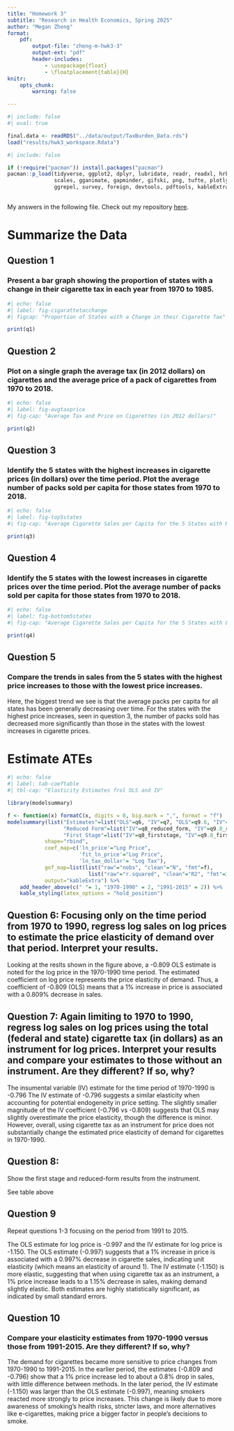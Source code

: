 ```yaml
---
title: "Homework 3"
subtitle: "Research in Health Economics, Spring 2025"
author: "Megan Zheng"
format:
    pdf: 
        output-file: "zheng-m-hwk3-3"
        output-ext: "pdf"
        header-includes: 
            - \usepackage{float}
            - \floatplacement{table}{H}
knitr:
    opts_chunk:
        warning: false

---
```

```r
#| include: false
#| eval: true

final.data <- readRDS("../data/output/TaxBurden_Data.rds")
load("results/hwk3_workspace.Rdata")


```
```r
#| include: false

if (!require("pacman")) install.packages("pacman")
pacman::p_load(tidyverse, ggplot2, dplyr, lubridate, readr, readxl, hrbrthemes, fixest,
               scales, gganimate, gapminder, gifski, png, tufte, plotly, OECD,
               ggrepel, survey, foreign, devtools, pdftools, kableExtra, modelsummary)
               
```

My answers in the following file. Check out my repository [here](https://github.com/meganesmeralda/homework3). 

\newpage
# Summarize the Data

## Question 1
### Present a bar graph showing the proportion of states with a change in their cigarette tax in each year from 1970 to 1985.

```r
#| echo: false
#| label: fig-cigarattetacchange
#| figcap: "Proportion of States with a Change in their Cigarette Tax"

print(q1)
```

\newpage

## Question 2
### Plot on a single graph the average tax (in 2012 dollars) on cigarettes and the average price of a pack of cigarettes from 1970 to 2018.

```r
#| echo: false
#| label: fig-avgtaxprice
#| fig-cap: "Average Tax and Price on Cigarettes (in 2012 dollars)"

print(q2)
```
\newpage

## Question 3
### Identify the 5 states with the highest increases in cigarette prices (in dollars) over the time period. Plot the average number of packs sold per capita for those states from 1970 to 2018.

```r
#| echo: false
#| label: fig-top5states
#| fig-cap: "Average Cigarette Sales per Capita for the 5 States with Highest Price Increases"

print(q3)
```
\newpage

## Question 4
### Identify the 5 states with the lowest increases in cigarette prices over the time period. Plot the average number of packs sold per capita for those states from 1970 to 2018.

```r
#| echo: false
#| label: fig-bottom5states
#| fig-cap: "Average Cigarette Sales per Capita for the 5 States with Lowest Price Increases"

print(q4)
```
\newpage

## Question 5
### Compare the trends in sales from the 5 states with the highest price increases to those with the lowest price increases.

Here, the biggest trend we see is that the average packs per capita for all states has been generally decreasing over time. For the states with the highest price increases, seen in question 3, the number of packs sold has decreased more significantly than those in the states with the lowest increases in cigarette prices. 

\newpage
# Estimate ATEs


```r
#| echo: false
#| label: tab-coeftable 
#| tbl-cap: "Elasticity Estimates frol OLS and IV" 

library(modelsummary)

f <- function(x) formatC(x, digits = 0, big.mark = ",", format = "f")
modelsummary(list("Estimates"=list("OLS"=q6, "IV"=q7, "OLS"=q9.6, "IV"=q9.7), 
                  "Reduced Form"=list("IV"=q8_reduced_form, "IV"=q9.8_reduced_form), 
                  "First Stage"=list("IV"=q8_firststage, "IV"=q9.8_firststage)), 
            shape="rbind", 
            coef_map=c('ln_price'="Log Price", 
                       'fit_ln_price'="Log Price",
                       'ln_tax_dollar'= "Log Tax"), 
            gof_map=list(list("raw"="nobs", "clean"="N", "fmt"=f), 
                          list("raw"="r.squared", "clean"="R2", "fmt"=3)), 
            output="kableExtra") %>% 
    add_header_above(c(" "= 1, "1970-1990" = 2, "1991-2015" = 2)) %>% 
    kable_styling(latex_options = "hold_position")

```
\newpage

## Question 6: Focusing only on the time period from 1970 to 1990, regress log sales on log prices to estimate the price elasticity of demand over that period. Interpret your results.

Looking at the reslts shown in the figure above, a -0.809 OLS estimate is noted for the log price in the 1970-1990 time period. The estimated coefficient on log price represents the price elasticity of demand. Thus, a coefficient of -0.809 (OLS) means that a 1% increase in price is associated with a 0.809% decrease in sales.


## Question 7: Again limiting to 1970 to 1990, regress log sales on log prices using the total (federal and state) cigarette tax (in dollars) as an instrument for log prices. Interpret your results and compare your estimates to those without an instrument. Are they different? If so, why?

The insumental variable (IV) estimate for the time period of 1970-1990 is -0.796 The IV estimate of -0.796 suggests a similar elasticity when accounting for potential endogeneity in price setting. The slightly smaller magnitude of the IV coefficient (-0.796 vs -0.809) suggests that OLS may slightly overestimate the price elasticity, though the difference is minor. However, overall, using cigarette tax as an instrument for price does not substantially change the estimated price elasticity of demand for cigarettes in 1970-1990.

## Question 8: 
Show the first stage and reduced-form results from the instrument.

See table above 

\newpage
## Question 9
Repeat questions 1-3 focusing on the period from 1991 to 2015.

The OLS estimate for log price is -0.997 and the IV estimate for log price is -1.150. The OLS estimate (-0.997) suggests that a 1% increase in price is associated with a 0.997% decrease in cigarette sales, indicating unit elasticity (which means an elasticity of around 1). The IV estimate (-1.150) is more elastic, suggesting that when using cigarette tax as an instrument, a 1% price increase leads to a 1.15% decrease in sales, making demand slightly elastic. Both estimates are highly statistically significant, as indicated by small standard errors.

\newpage
## Question 10
### Compare your elasticity estimates from 1970-1990 versus those from 1991-2015. Are they different? If so, why?

The demand for cigarettes became more sensitive to price changes from 1970-1990 to 1991-2015. In the earlier period, the estimates (-0.809 and -0.796) show that a 1% price increase led to about a 0.8% drop in sales, with little difference between methods. In the later period, the IV estimate (-1.150) was larger than the OLS estimate (-0.997), meaning smokers reacted more strongly to price increases. This change is likely due to more awareness of smoking’s health risks, stricter laws, and more alternatives like e-cigarettes, making price a bigger factor in people’s decisions to smoke.


